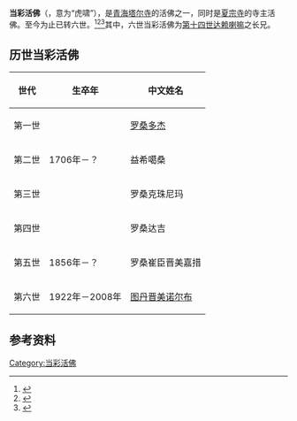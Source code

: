 '''当彩活佛'''（{{bo|z=སྟག་འཚེར|w=stag vtsher}}，意为“虎啸”），是[[青海|青海]][[塔尔寺|塔尔寺]]的活佛之一，同时是[[夏宗寺|夏宗寺]]的寺主活佛。至今为止已转六世。<ref name="teswh">{{cite book|title=《塔尔寺文化：宗喀巴诞生圣地》|author=杨贵明|publisher=甘肃民族出版社}}</ref><ref>{{cite web|url=http://www.cnr.cn/wcm/qinghai/zjsy/zcfj/t20031104_141404.html|title=青海地区主要活佛|publisher=中广网|accessdate=2010-11-16|archive-date=2013-01-17|archive-url=https://web.archive.org/web/20130117163511/http://www.cnr.cn/wcm/qinghai/zjsy/zcfj/t20031104_141404.html|dead-url=yes}}</ref><ref>{{cite book|title=《甘青藏传佛教寺院》|publisher=青海人民出版社|year=1990}}</ref>其中，六世当彩活佛为[[第十四世达赖喇嘛|第十四世达赖喇嘛]]之长兄。

== 历世当彩活佛 ==

{| class="wikitable" 
|- 
! 世代
! 生卒年
! 中文姓名
|-
| 第一世
| 
| [[罗桑多杰|罗桑多杰]]
|-
| 第二世
| 1706年－？
| 益希噶桑
|-
| 第三世
|
| 罗桑克珠尼玛
|-
| 第四世
| 
| 罗桑达吉
|-
| 第五世
| 1856年－？
| 罗桑崔臣晋美嘉措
|-
| 第六世
| 1922年－2008年
| [[图丹晋美诺尔布|图丹晋美诺尔布]]
|}

== 参考资料 ==
{{reflist}}

{{藏传佛教活佛}}
{{佛教小作品}}

[[Category:当彩活佛|Category:当彩活佛]]